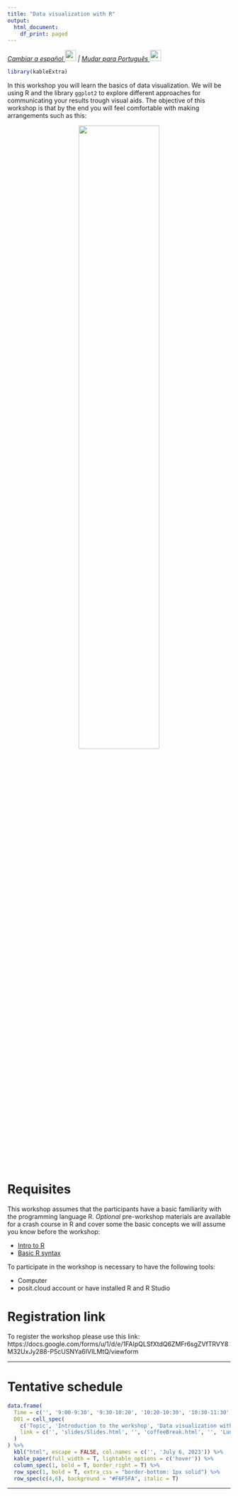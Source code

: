 ```yaml
---
title: "Data visualization with R"
output:
  html_document:
    df_print: paged
---
```


<em>
[Cambiar a español ![](img/flag_mx.gif){width="25"}](ES/index.html) | [Mudar para Português  ![](img/flag_br.gif){width="25"}](PT/index.html)
</em>

```r
library(kableExtra)
```

In this workshop you will learn the basics of data visualization. We will be using R and the library `ggplot2` to explore different approaches for communicating your results trough visual aids. The objective of this workshop is that by the end you will feel comfortable with making arrangements such as this:

<center>
![](img/0_figArrangement.png){width="60%"}
</center>

# Requisites

This workshop assumes that the participants have a basic familiarity with the programming language R. *Optional* pre-workshop materials are available for a crash course in R and cover some the basic concepts we will assume you know before the workshop:

-   [Intro to R](0a_Intro_RstudioMarkdown.html)
-   [Basic R syntax](0b_RandTidyverse.html)

To participate in the workshop is necessary to have the following tools:

-   Computer
-   posit.cloud account or have installed R and R Studio

# Registration link

To register the workshop please use this link: https://docs.google.com/forms/u/1/d/e/1FAIpQLSfXtdQ6ZMFr6sgZVfTRVY8M32UxJy288-P5cUSNYa6IVILMtQ/viewform

------------

# Tentative schedule

```r
data.frame(
  Time = c('', '9:00-9:30', '9:30-10:20', '10:20-10:30', '10:30-11:30', '11:30-12:15', '12:15-13:00', '13:00-14:00'),
  D01 = cell_spec(
    c('Topic', 'Introduction to the workshop', 'Data visualization with ggplot', 'Break', 'Further customization', 'Lunch', 'Figure arrangements', 'Beyond static visualization'), 'html',
    link = c('', 'slides/Slides.html', '', 'coffeeBreak.html', '', 'Lunch.html', '', '')
  )
) %>%
  kbl("html", escape = FALSE, col.names = c('', 'July 6, 2023')) %>%
  kable_paper(full_width = T, lightable_options = c('hover')) %>%
  column_spec(1, bold = T, border_right = T) %>%
  row_spec(1, bold = T, extra_css = "border-bottom: 1px solid") %>%
  row_spec(c(4,6), background = "#F6F5FA", italic = T)
```

------------------------------------------------------------------------

<!-- -   Introduccion a ggplot -->

<!-- -   Tipos de graficos -->

<!-- -   Temas y opciones customizacion -->

<!-- -   Intro to ggplot -->

<!--     -   Objetivo de la visualizacion de datos -->

<!--     -   Inspiracion -->

<!--     -   Visualizaciones abstractas? -->

<!-- -   Propiedades de un grafico -->

<!--     -   *Propiedades generales*, titles, axis, labels -->

<!--     -   *Forma*, size vs shape -->

<!--     -   *Color*, categorical vs gradients -->

<!--     -   *Layouts* -->

<!-- -   Tipos de graficos -->

<!--     -   Distribucion -->

<!--         -   Histogramas -->

<!--         -   Boxplot -->

<!--         -   Bubbles -->

<!--         -   Mozaic -->

<!--     -   Correlation -->

<!--         -   Scatterplot -->

<!--         -   Heatmap -->

<!--     -   Ranking -->

<!--         -   Barplot -->

<!--         -   Radar/spider -->

<!--     -   Proportion -->

<!--         -   Doughnut -->

<!--         -   Pie -->

<!--         -   Treemap -->

<!--     -   Time series -->

<!--         -   Line -->

<!--         -   Bars -->

<!--         -   Area -->

<!--     -   Relationship -->

<!--         -   Network -->

<!--         -   Sankey -->

<!-- -   Arrangements -->

<!--     -   Facets -->

<!--     -   ggarrange -->

<!-- -   Dynamics visuals with plotly -->
